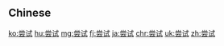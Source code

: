 {{also|嘗試}}
==Chinese==
{{zh-see|嘗試}}

[[ko:尝试]]
[[hu:尝试]]
[[mg:尝试]]
[[fj:尝试]]
[[ja:尝试]]
[[chr:尝试]]
[[uk:尝试]]
[[zh:尝试]]